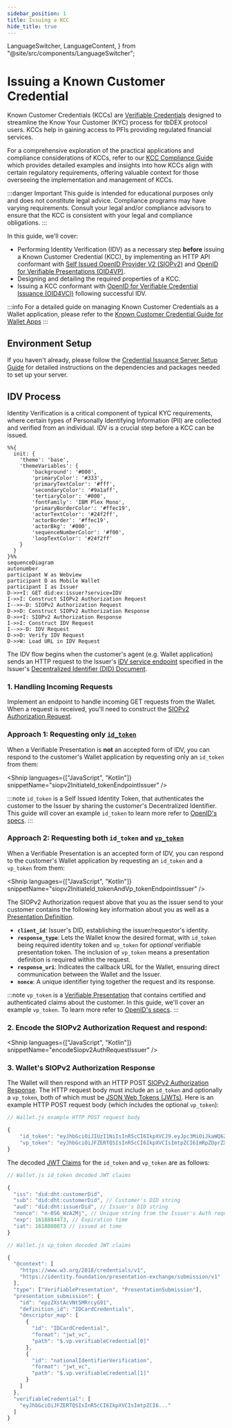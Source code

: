 ```yaml
---
sidebar_position: 1
title: Issuing a KCC
hide_title: true
---
```


  LanguageSwitcher,
  LanguageContent,
} from "@site/src/components/LanguageSwitcher";

# Issuing a Known Customer Credential

Known Customer Credentials (KCCs) are [Verifiable Credentials](/docs/web5/verifiable-credentials/what-are-vcs) designed to streamline the Know Your Customer (KYC) process for tbDEX protocol users. KCCs help in gaining access to PFIs providing regulated financial services.

For a comprehensive exploration of the practical applications and compliance considerations of KCCs, refer to our [KCC Compliance Guide](https://www.tbdex.io/guides/kcc) which provides detailed examples and insights into how KCCs align with certain regulatory requirements, offering valuable context for those overseeing the implementation and management of KCCs.

:::danger Important
This guide is intended for educational purposes only and does not constitute legal advice. Compliance programs may have varying requirements. Consult your legal and/or compliance advisors to ensure that the KCC is consistent with your legal and compliance obligations.
:::

In this guide, we'll cover:

- Performing Identity Verification (IDV) as a necessary step **before** issuing a Known Customer Credential (KCC), by implementing an HTTP API conformant with [Self Issued OpenID Provider V2 (SIOPv2)](https://openid.github.io/SIOPv2/openid-connect-self-issued-v2-wg-draft.html) and [OpenID for Verifiable Presentations (OID4VP)](https://openid.net/specs/openid-4-verifiable-presentations-1_0.html).
- Designing and detailing the required properties of a KCC.
- Issuing a KCC conformant with [OpenID for Verifiable Credential Issuance (OID4VCI)](https://openid.net/specs/openid-4-verifiable-credential-issuance-1_0.html) following successful IDV.

:::info
For a detailed guide on managing Known Customer Credentials as a Wallet application, please refer to the [Known Customer Credential Guide for Wallet Apps](/docs/tbdex/issuer/kcc/kcc-wallet)
:::

## Environment Setup

If you haven't already, please follow the [Credential Issuance Server Setup Guide](/docs/tbdex/issuer/vc-serverSetup) for detailed instructions on the dependencies and packages needed to set up your server.

## IDV Process

Identity Verification is a critical component of typical KYC requirements, where certain types of Personally Identifying Information (PII) are collected and verified from an individual. IDV is a crucial step before a KCC can be issued.

```mermaid
%%{
  init: {
    'theme': 'base',
    'themeVariables': {
        'background': '#000',
        'primaryColor': '#333',
        'primaryTextColor': '#fff',
        'secondaryColor': '#9a1aff',
        'tertiaryColor': '#000',
        'fontFamily': 'IBM Plex Mono',
        'primaryBorderColor': '#ffec19',
        'actorTextColor': '#24f2ff',
        'actorBorder': '#ffec19',
        'actorBkg': '#000',
        'sequenceNumberColor': '#f00',
        'loopTextColor': '#24f2ff'
    }
  }
}%%
sequenceDiagram
autonumber
participant W as Webview
participant D as Mobile Wallet
participant I as Issuer
D->>+I: GET did:ex:issuer?service=IDV
I->>I: Construct SIOPv2 Authorization Request
I-->>-D: SIOPv2 Authorization Request
D->>D: Construct SIOPv2 Authorization Response
D->>+I: SIOPv2 Authorization Response
I->>I: Construct IDV Request
I-->>-D: IDV Request
D->>D: Verify IDV Request
D->>W: Load URL in IDV Request
```

The IDV flow begins when the customer's agent (e.g. Wallet application) sends an HTTP request to the Issuer's [IDV service endpoint](https://hackmd.io/4cW3D9BVQGCEuf1CEg47jA?both#Issuers-Identity) specified in the Issuer's [Decentralized Identifier (DID) Document](/docs/glossary#did-document).

### 1. Handling Incoming Requests

Implement an endpoint to handle incoming GET requests from the Wallet. When a request is received, you'll need to construct the [SIOPv2 Authorization Request](https://openid.github.io/SIOPv2/openid-connect-self-issued-v2-wg-draft.html#section-9).

### Approach 1: Requesting only [`id_token`](https://openid.github.io/SIOPv2/openid-connect-self-issued-v2-wg-draft.html#name-self-issued-id-token)

When a Verifiable Presentation is **not** an accepted form of IDV, you can respond to the customer's Wallet application by requesting only an `id_token` from them:

<Shnip
  languages={["JavaScript", "Kotlin"]}
  snippetName="siopv2InitiateId_tokenEndpointIssuer"
/>

:::note
`id_token` is a Self Issued Identity Token, that authenticates the customer to the Issuer by sharing the customer's Decentralized Identifier. This guide will cover an example `id_token` to learn more refer to [OpenID's specs](https://openid.github.io/SIOPv2/openid-connect-self-issued-v2-wg-draft.html#name-self-issued-id-token).
:::

### Approach 2: Requesting both `id_token` and [`vp_token`](https://openid.net/specs/openid-4-verifiable-presentations-1_0.html#section-6.1-2.2)

When a Verifiable Presentation is an accepted form of IDV, you can respond to the customer's Wallet application by requesting an `id_token` and a `vp_token` from them:

<Shnip
  languages={["JavaScript", "Kotlin"]}
  snippetName="siopv2InitiateId_tokenAndVp_tokenEndpointIssuer"
/>

The SIOPv2 Authorization request above that you as the issuer send to your customer contains the following key information about you as well as a [Presentation Definition](/docs/web5/verifiable-credentials/presentation-definition).

- **`client_id`**: Issuer's DID, establishing the issuer/requestor's identity.
- **`response_type`**: Lets the Wallet know the desired format, with `id_token` being required identity token and `vp_token` for _optional_ verifiable presentation token. The inclusion of `vp_token` means a presentation definition is required within the request.
- **`response_uri`**: Indicates the callback URL for the Wallet, ensuring direct communication between the Wallet and the Issuer.
- **`nonce`**: A unique identifier tying together the request and its response.

:::note
`vp_token` is a [Verifiable Presentation](/docs/glossary#verifiable-presentation) that contains certified and authenticated claims about the customer. In this guide, we'll cover an example `vp_token`. To learn more refer to [OpenID's specs](https://openid.net/specs/openid-4-verifiable-presentations-1_0.html#section-6.1-2.2).
:::

### 2. Encode the SIOPv2 Authorization Request and respond:

<Shnip
  languages={["JavaScript", "Kotlin"]}
  snippetName="encodeSiopv2AuthRequestIssuer"
/>

### 3. Wallet's SIOPv2 Authorization Response

The Wallet will then respond with an HTTP POST [SIOPv2 Authorization Response](https://openid.github.io/SIOPv2/openid-connect-self-issued-v2-wg-draft.html#section-10). The HTTP request body must include an `id_token` and optionally a `vp_token`, both of which must be [JSON Web Tokens (JWTs)](https://datatracker.ietf.org/doc/html/rfc7519). Here is an example HTTP POST request body (which includes the optional `vp_token`):

```javascript
// Wallet.js example HTTP POST request body

{
    "id_token": "eyJhbGciOiJIUzI1NiIsInR5cCI6IkpXVCJ9.eyJpc3MiOiJkaWQ6ZGh0OmN1c3RvbWVyRGlkIiwic3ViIjoiZGlkOmRodDpjdXN0b21lckRpZCIsImF1ZCI6Imlzc3VlckRpZC51cmkiLCJub25jZSI6Im4tMFM2X1d6QTJNaiIsImV4cCI6MTYxODg4NDQ3MywiaWF0IjoxNjE4ODgwODczfQ...",
    "vp_token": "eyJhbGciOiJFZERTQSIsInR5cCI6IkpXVCIsImtpZCI6ImRpZDprZXk6...}"
}
```

The decoded [JWT Claims](https://datatracker.ietf.org/doc/html/rfc7519#section-4) for the `id_token` and `vp_token` are as follows:

```javascript
// Wallet.js id_token decoded JWT claims

{
  "iss": "did:dht:customerDid",
  "sub": "did:dht:customerDid", // Customer's DID string
  "aud": "did:dht:issuerDid", // Issuer's DID string
  "nonce": "n-0S6_WzA2Mj", // Unique string from the Issuer's Auth request
  "exp": 1618884473, // Expiration time
  "iat": 1618880873 // issued at time
}
```

```javascript
// Wallet.js vp_token decoded JWT claims

{
  "@context": [
    "https://www.w3.org/2018/credentials/v1",
    "https://identity.foundation/presentation-exchange/submission/v1"
  ],
  "type": ["VerifiablePresentation", "PresentationSubmission"],
  "presentation_submission": {
    "id": "epzZXstAcVNt5MRrcyG91",
    "definition_id": "IDCardCredentials",
    "descriptor_map": [
      {
        "id": "IDCardCredential",
        "format": "jwt_vc",
        "path": "$.vp.verifiableCredential[0]"
      },
      {
        "id": "nationalIdentifierVerification",
        "format": "jwt_vc",
        "path": "$.vp.verifiableCredential[1]"
      }
    ]
  },
  "verifiableCredential": [
    "eyJhbGciOiJFZERTQSIsInR5cCI6IkpXVCIsImtpZCI6..."
  ]
}
```
